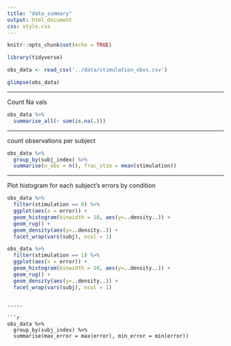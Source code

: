 ```yaml
---
title: "data_summary"
output: html_document
css: style.css
---
```


```r
knitr::opts_chunk$set(echo = TRUE)
```


```r
library(tidyverse)
```


```r

obs_data <- read_csv('../data/stimulation_obvs.csv')

glimpse(obs_data)
```

------

Count Na vals

```r
obs_data %>%
  summarise_all(~ sum(is.na(.)))
```

------

count observations per subject
```r

obs_data %>%
  group_by(subj_index) %>%
  summarise(n_obs = n(), frac_stim = mean(stimulation))

```

------

Plot histogram for each subject's errors by condition
```r
obs_data %>% 
  filter(stimulation == 0) %>%
  ggplot(aes(x = error)) +
  geom_histogram(binwidth = 10, aes(y=..density..)) + 
  geom_rug() + 
  geom_density(aes(y=..density..)) +  
  facet_wrap(vars(subj), ncol = 1)

```
```r
obs_data %>% 
  filter(stimulation == 1) %>%
  ggplot(aes(x = error)) +
  geom_histogram(binwidth = 10, aes(y=..density..)) + 
  geom_rug() + 
  geom_density(aes(y=..density..)) + 
  facet_wrap(vars(subj), ncol = 1)

```
```

-----

```r

obs_data %>%
  group_by(subj_index) %>%
  summarise(max_error = max(error), min_error = min(error))

```

